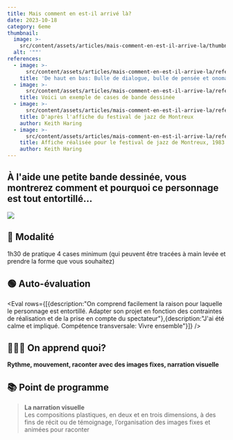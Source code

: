 ```yaml
---
title: Mais comment en est-il arrivé là?
date: 2023-10-18
category: 6eme
thumbnail:
  image: >-
    src/content/assets/articles/mais-comment-en-est-il-arrive-la/thumbnail/image.webp
  alt: '""'
references:
  - image: >-
      src/content/assets/articles/mais-comment-en-est-il-arrive-la/references/0/image.webp
    title: 'De haut en bas: Bulle de dialogue, bulle de pensée et onomatopée'
  - image: >-
      src/content/assets/articles/mais-comment-en-est-il-arrive-la/references/1/image.webp
    title: Voici un exemple de cases de bande dessinée
  - image: >-
      src/content/assets/articles/mais-comment-en-est-il-arrive-la/references/2/image.webp
    title: D'après l'affiche du festival de jazz de Montreux
    author: Keith Haring
  - image: >-
      src/content/assets/articles/mais-comment-en-est-il-arrive-la/references/3/image.webp
    title: Affiche réalisée pour le festival de jazz de Montreux, 1983
    author: Keith Haring
---
```

## **À l'aide une petite bande dessinée, vous montrerez comment et pourquoi ce personnage est tout entortillé...**

![](src/content/assets/articles/mais-comment-en-est-il-arrive-la/keith.webp)

## **🔎 Modalité**

1h30 de pratique 4 cases minimum (qui peuvent être tracées à main levée et prendre la forme que vous souhaitez)

## **🟢 Auto-évaluation**

<Eval rows={[{description:"On comprend facilement la raison pour laquelle le personnage est entortillé. Adapter son projet en fonction des contraintes de réalisation et de la prise en compte du spectateur"},{description:"J'ai été calme et impliqué. Compétence transversale: Vivre ensemble"}]} />

## 👩🏼‍🏫 On apprend quoi?

**Rythme, mouvement, raconter avec des images fixes, narration visuelle**

## **📚 Point de programme**

> **La narration visuelle**\
> Les compositions plastiques, en deux et en trois dimensions, à des fins de récit ou de témoignage, l’organisation des images fixes et animées pour raconter
